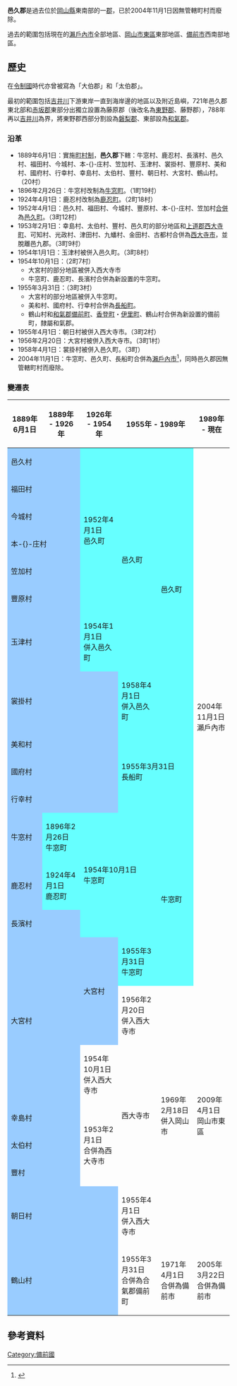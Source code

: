 {{日本郡 (廢除)
| 郡 = 邑久郡
| 日文原名 = 邑久郡
| 平假名 = おくぐん
| 羅馬字拼音 = Oku-gun
| 地圖 = 
| 廢除時間 = 2004年11月1日
| 廢除理由 = 無管轄町村
| 廢除時處置 = '''邑久郡''' → [[瀨戶內市|瀨戶內市]]
| 現在郡 = 瀨戶內市
| 都道府縣 = 岡山縣
| 編號 = 
| 町 = 3
| 村 =
| 經度 = 
| 緯度 = 
| 註記 = 
|}}
'''邑久郡'''是過去位於[[岡山縣|岡山縣]]東南部的一[[郡|郡]]，已於2004年11月1日因無管轄町村而廢除。

過去的範圍包括現在的[[瀨戶內市|瀨戶內市]]全部地區、[[岡山市|岡山市]][[東區_(岡山市)|東區]]東部地區、[[備前市|備前市]]西南部地區。

==歷史==
在[[令制國|令制國]]時代亦曾被寫為「大伯郡」和「太伯郡」。

最初的範圍包括[[吉井川|吉井川]]下游東岸一直到海岸邊的地區以及附近島嶼，721年邑久郡東北部和[[赤坂郡|赤坂郡]]東部分出獨立設置為藤原郡（後改名為[[東野郡|東野郡]]、藤野郡），788年再以[[吉井川|吉井川]]為界，將東野郡西部分割設為[[磐梨郡|磐梨郡]]、東部設為[[和氣郡|和氣郡]]。

===沿革===
* 1889年6月1日：實施[[町村制|町村制]]，'''邑久郡'''下轄：牛窓村、鹿忍村、長濱村、邑久村、福田村、今城村、本-{}-庄村、笠加村、玉津村、裳掛村、豐原村、美和村、國府村、行幸村、幸島村、太伯村、豐村、朝日村、大宮村、鶴山村。（20村）
* 1896年2月26日：牛窓村改制為[[牛窓町|牛窓町]]。（1町19村）
* 1924年4月1日：鹿忍村改制為[[鹿忍町|鹿忍町]]。（2町18村）
* 1952年4月1日：邑久村、福田村、今城村、豐原村、本-{}-庄村、笠加村[[市町村合併|合併]]為[[邑久町|邑久町]]。（3町12村）
* 1953年2月1日：幸島村、太伯村、豐村、邑久町的部分地區和[[上道郡|上道郡]][[西大寺町|西大寺町]]、可知村、光政村、津田村、九蟠村、金田村、古都村合併為[[西大寺市|西大寺市]]，並脫離邑九郡。（3町9村）
* 1954年1月1日：玉津村被併入邑久町。（3町8村）
* 1954年10月1日：（2町7村）
** 大宮村的部分地區被併入西大寺市
** 牛窓町、鹿忍町、長濱村合併為新設置的牛窓町。
* 1955年3月31日：（3町3村）
** 大宮村的部分地區被併入牛窓町。
** 美和村、國府村、行幸村合併為[[長船町|長船町]]。
** 鶴山村和[[和氣郡|和氣郡]][[備前町|備前町]]、[[香登町|香登町]]・[[伊里町|伊里町]]、鶴山村合併為新設置的備前町，隸屬和氣郡。
* 1955年4月1日：朝日村被併入西大寺市。（3町2村）
* 1956年2月20日：大宮村被併入西大寺市。（3町1村）
* 1958年4月1日：裳掛村被併入邑久町。（3町）
* 2004年11月1日：牛窓町、邑久町、長船町合併為[[瀨戶內市|瀨戶內市]]<ref>{{cite web| title=瀬戸内市の紹介| url=http://www.city.setouchi.lg.jp/info/introduce.html| publisher=瀨戶內市政府| accessdate=2012-02-11| language=ja| archive-url=https://web.archive.org/web/20120206133324/http://www.city.setouchi.lg.jp/info/introduce.html| archive-date=2012-02-06| dead-url=yes}}</ref>，同時邑久郡因無管轄町村而廢除。

===變遷表===
{| class="wikitable" style="font-size:x-small"
|-
! 1889年6月1日
! 1889年 - 1926年
! 1926年 - 1954年
! colspan=2 | 1955年 - 1989年
! 1989年 - 現在
! 現在
|-
| colspan=2 style="background-color:#9cf;" | 邑久村
| rowspan=6 style="background-color:#6ff;" | 1952年4月1日<br>邑久町
| rowspan=7 style="background-color:#6ff;" | 邑久町
| rowspan=8 style="background-color:#6ff;" | 邑久町
| rowspan=15 colspan=2 | 2004年11月1日<br>瀨戶內市
|-
| colspan=2 style="background-color:#9cf;" | 福田村
|-
| colspan=2 style="background-color:#9cf;" | 今城村
|-
| colspan=2 style="background-color:#9cf;" | 本-{}-庄村
|-
| colspan=2 style="background-color:#9cf;" | 笠加村
|-
| colspan=2 style="background-color:#9cf;" | 豐原村
|-
| colspan=2 style="background-color:#9cf;" | 玉津村
| style="background-color:#6ff;" | 1954年1月1日<br>併入邑久町
|-
| colspan=3 style="background-color:#9cf;" | 裳掛村
| style="background-color:#6ff;" | 1958年4月1日<br>併入邑久町
|-
| colspan=3 style="background-color:#9cf;" | 美和村
| rowspan=3 colspan=2 style="background-color:#6ff;" | 1955年3月31日<br>長船町
|-
| colspan=3 style="background-color:#9cf;" | 國府村
|-
| colspan=3 style="background-color:#9cf;" | 行幸村
|-
| style="background-color:#9cf;" | 牛窓村
| style="background-color:#6ff;" | 1896年2月26日<br>牛窓町
| rowspan=3 colspan=2 style="background-color:#6ff;" | 1954年10月1日<br>牛窓町
| rowspan=4 style="background-color:#6ff;" | 牛窓町
|-
| style="background-color:#9cf;" | 鹿忍村
| style="background-color:#6ff;" | 1924年4月1日<br>鹿忍町
|-
| colspan=2 style="background-color:#9cf;" | 長濱村
|-
| rowspan=3 colspan=2 style="background-color:#9cf;" | 大宮村
| rowspan=2 style="background-color:#9cf;" | 大宮村
| style="background-color:#6ff;" | 1955年3月31日<br>牛窓町
|-
| 1956年2月20日<br>併入西大寺市
| rowspan=6 | 1969年2月18日<br>併入岡山市
| rowspan=6 colspan=2 | 2009年4月1日<br>岡山市東區
|-
| 1954年10月1日<br>併入西大寺市
| rowspan=4 | 西大寺市
|-
| colspan=2 style="background-color:#9cf;" | 幸島村
| rowspan=3 | 1953年2月1日<br>合併為西大寺市
|-
| colspan=2 style="background-color:#9cf;" | 太伯村
|-
| colspan=2 style="background-color:#9cf;" | 豐村
|-
| colspan=3 style="background-color:#9cf;" | 朝日村
| 1955年4月1日<br>併入西大寺市
|-
| colspan=3 style="background-color:#9cf;" | 鶴山村
| 1955年3月31日<br>合併為合氣郡備前町
| 1971年4月1日<br>合併為備前市
| colspan=2 | 2005年3月22日<br>合併為備前市
|}

==參考資料==
{{reflist}}

{{吉備四國的郡}}

{{Authority control}}
[[Category:備前國|Category:備前國]]